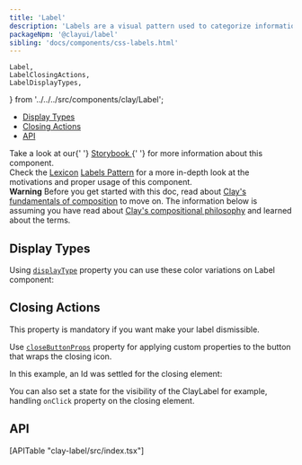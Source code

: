 ```yaml
---
title: 'Label'
description: 'Labels are a visual pattern used to categorize information providing quick and easy recognition.'
packageNpm: '@clayui/label'
sibling: 'docs/components/css-labels.html'
---
```


	Label,
	LabelClosingActions,
	LabelDisplayTypes,
} from '../../../src/components/clay/Label';

<div class="nav-toc-absolute">
<div class="nav-toc">

-   [Display Types](#display-types)
-   [Closing Actions](#closing-actions)
-   [API](#api)

</div>
</div>

<div class="clay-site-alert alert alert-warning">
	Take a look at our{' '}
	<a href="https://storybook-clayui.netlify.com/?path=/story/claylabel--default">
		Storybook
	</a>{' '}
	for more information about this component.
</div>

<div class="clay-site-alert alert alert-info">
    Check the <a href="https://liferay.design/lexicon/">Lexicon</a> <a href="https://liferay.design/lexicon/core-components/labels/">Labels Pattern</a> for a more in-depth look at the motivations and proper usage of this component.
</div>

<div class="clay-site-alert alert alert-warning">
	<strong class="lead">Warning</strong>
	Before you get started with this doc, read about <a href="/foundations/composing.html" target="_blank">Clay's fundamentals of composition</a> to move on. The information below is assuming you have read about <a href="/foundations/composing.html" target="_blank">Clay's compositional philosophy</a> and learned about the terms.
</div>

## Display Types

Using [`displayType`](#api-displayType) property you can use these color variations on Label component:

<LabelDisplayTypes />

## Closing Actions

<div class="clay-site-alert alert alert-warning">
	This property is mandatory if you want make your label dismissible.
</div>

Use [`closeButtonProps`](#api-closeButtonProps) property for applying custom properties to the button that wraps the closing icon.

In this example, an Id was settled for the closing element:

<LabelClosingActions />

You can also set a state for the visibility of the ClayLabel for example, handling `onClick` property on the closing element.

<Label />

## API

<div>[APITable "clay-label/src/index.tsx"]</div>
